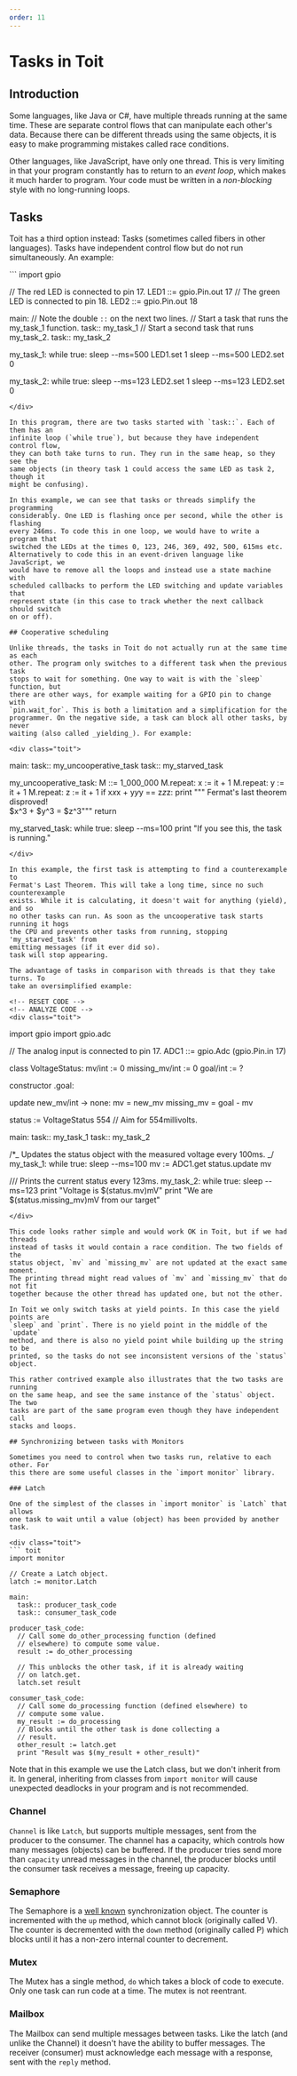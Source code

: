 ```yaml
---
order: 11
---
```


# Tasks in Toit

## Introduction

Some languages, like Java or C#, have multiple threads running at the same
time. These are separate control flows that can manipulate each other's data.
Because there can be different threads using the same objects, it is easy to
make programming mistakes called race conditions.

Other languages, like JavaScript, have only one thread. This is very limiting
in that your program constantly has to return to an _event loop_, which makes
it much harder to program. Your code must be written in a _non-blocking_ style
with no long-running loops.

## Tasks

Toit has a third option instead: Tasks (sometimes called fibers in other
languages). Tasks have independent control flow but do not run simultaneously.
An example:

<!-- ANALYZE CODE -->

<div class="toit">
```
import gpio

// The red LED is connected to pin 17.
LED1 ::= gpio.Pin.out 17
// The green LED is connected to pin 18.
LED2 ::= gpio.Pin.out 18

main:
// Note the double `::` on the next two lines.
// Start a task that runs the my_task_1 function.
task:: my_task_1
// Start a second task that runs my_task_2.
task:: my_task_2

my_task_1:
while true:
sleep --ms=500
LED1.set 1
sleep --ms=500
LED2.set 0

my_task_2:
while true:
sleep --ms=123
LED2.set 1
sleep --ms=123
LED2.set 0

```
</div>

In this program, there are two tasks started with `task::`. Each of them has an
infinite loop (`while true`), but because they have independent control flow,
they can both take turns to run. They run in the same heap, so they see the
same objects (in theory task 1 could access the same LED as task 2, though it
might be confusing).

In this example, we can see that tasks or threads simplify the programming
considerably. One LED is flashing once per second, while the other is flashing
every 246ms. To code this in one loop, we would have to write a program that
switched the LEDs at the times 0, 123, 246, 369, 492, 500, 615ms etc.
Alternatively to code this in an event-driven language like JavaScript, we
would have to remove all the loops and instead use a state machine with
scheduled callbacks to perform the LED switching and update variables that
represent state (in this case to track whether the next callback should switch
on or off).

## Cooperative scheduling

Unlike threads, the tasks in Toit do not actually run at the same time as each
other. The program only switches to a different task when the previous task
stops to wait for something. One way to wait is with the `sleep` function, but
there are other ways, for example waiting for a GPIO pin to change with
`pin.wait_for`. This is both a limitation and a simplification for the
programmer. On the negative side, a task can block all other tasks, by never
waiting (also called _yielding_). For example:

<div class="toit">
```

main:
task:: my_uncooperative_task
task:: my_starved_task

my_uncooperative_task:
M ::= 1_000_000
M.repeat:
x := it + 1
M.repeat:
y := it + 1
M.repeat:
z := it + 1
if x*x*x + y*y*y == z*z*z:
print """
Fermat's last theorem disproved! \
 $x^3 + $y^3 = $z^3"""
return

my_starved_task:
while true:
sleep --ms=100
print "If you see this, the task is running."

```
</div>

In this example, the first task is attempting to find a counterexample to
Fermat's Last Theorem. This will take a long time, since no such counterexample
exists. While it is calculating, it doesn't wait for anything (yield), and so
no other tasks can run. As soon as the uncooperative task starts running it hogs
the CPU and prevents other tasks from running, stopping 'my_starved_task' from
emitting messages (if it ever did so).
task will stop appearing.

The advantage of tasks in comparison with threads is that they take turns. To
take an oversimplified example:

<!-- RESET CODE -->
<!-- ANALYZE CODE -->
<div class="toit">
```

import gpio
import gpio.adc

// The analog input is connected to pin 17.
ADC1 ::= gpio.Adc (gpio.Pin.in 17)

class VoltageStatus:
mv/int := 0
missing_mv/int := 0
goal/int := ?

constructor .goal:

update new_mv/int -> none:
mv = new_mv
missing_mv = goal - mv

status := VoltageStatus 554 // Aim for 554millivolts.

main:
task:: my_task_1
task:: my_task_2

/\*_
Updates the status object with the measured voltage
every 100ms.
_/
my_task_1:
while true:
sleep --ms=100
mv := ADC1.get
status.update mv

/// Prints the current status every 123ms.
my_task_2:
while true:
sleep --ms=123
print "Voltage is $(status.mv)mV"
print "We are $(status.missing_mv)mV from our target"

````
</div>

This code looks rather simple and would work OK in Toit, but if we had threads
instead of tasks it would contain a race condition. The two fields of the
status object, `mv` and `missing_mv` are not updated at the exact same moment.
The printing thread might read values of `mv` and `missing_mv` that do not fit
together because the other thread has updated one, but not the other.

In Toit we only switch tasks at yield points. In this case the yield points are
`sleep` and `print`. There is no yield point in the middle of the `update`
method, and there is also no yield point while building up the string to be
printed, so the tasks do not see inconsistent versions of the `status` object.

This rather contrived example also illustrates that the two tasks are running
on the same heap, and see the same instance of the `status` object. The two
tasks are part of the same program even though they have independent call
stacks and loops.

## Synchronizing between tasks with Monitors

Sometimes you need to control when two tasks run, relative to each other. For
this there are some useful classes in the `import monitor` library.

### Latch

One of the simplest of the classes in `import monitor` is `Latch` that allows
one task to wait until a value (object) has been provided by another task.

<div class="toit">
``` toit
import monitor

// Create a Latch object.
latch := monitor.Latch

main:
  task:: producer_task_code
  task:: consumer_task_code

producer_task_code:
  // Call some do_other_processing function (defined
  // elsewhere) to compute some value.
  result := do_other_processing

  // This unblocks the other task, if it is already waiting
  // on latch.get.
  latch.set result

consumer_task_code:
  // Call some do_processing function (defined elsewhere) to
  // compute some value.
  my_result := do_processing
  // Blocks until the other task is done collecting a
  // result.
  other_result := latch.get
  print "Result was $(my_result + other_result)"
````

</div>

Note that in this example we use the Latch class, but we don't inherit from it.
In general, inheriting from classes from `import monitor` will cause unexpected
deadlocks in your program and is not recommended.

### Channel

`Channel` is like `Latch`, but supports multiple messages, sent from the
producer to the consumer. The channel has a capacity, which controls how many
messages (objects) can be buffered. If the producer tries send more than
`capacity` unread messages in the channel, the producer blocks until the
consumer task receives a message, freeing up capacity.

### Semaphore

The Semaphore is a [well
known](<https://en.wikipedia.org/wiki/Semaphore_(programming)>) synchronization
object. The counter is incremented
with the `up` method, which cannot block (originally called V). The counter is
decremented with the `down` method (originally called P) which blocks until it
has a non-zero internal counter to decrement.

### Mutex

The Mutex has a single method, `do` which takes a block of code to execute.
Only one task can run code at a time. The mutex is not reentrant.

### Mailbox

The Mailbox can send multiple messages between tasks. Like the latch (and
unlike the Channel) it doesn't have the ability to buffer messages. The
receiver (consumer) must acknowledge each message with a response, sent with
the `reply` method.
